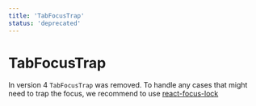 ```yaml
---
title: 'TabFocusTrap'
status: 'deprecated'
---
```


# TabFocusTrap

In version 4 `TabFocusTrap` was removed. To handle any cases that might need to trap the focus, we recommend to use [react-focus-lock](https://github.com/theKashey/react-focus-lock)
